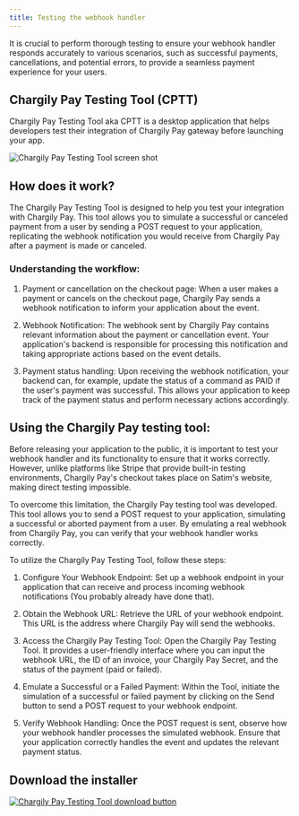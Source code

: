 ```yaml
---
title: Testing the webhook handler
---
```


It is crucial to perform thorough testing to ensure your webhook handler responds accurately to various scenarios, such as successful payments, cancellations, and potential errors, to provide a seamless payment experience for your users.

## Chargily Pay Testing Tool (CPTT)
Chargily Pay Testing Tool aka CPTT is a desktop application that helps developers test their integration of Chargily Pay gateway before launching your app.

![Chargily Pay Testing Tool screen shot](https://i.imgur.com/CArEK6w.png "Chargily Pay Testing Tool screen shot")

## How does it work?

The Chargily Pay Testing Tool is designed to help you test your integration with Chargily Pay. This tool allows you to simulate a successful or canceled payment from a user by sending a POST request to your application, replicating the webhook notification you would receive from Chargily Pay after a payment is made or canceled.

### Understanding the workflow:

1. Payment or cancellation on the checkout page:
   When a user makes a payment or cancels on the checkout page, Chargily Pay sends a webhook notification to inform your application about the event.

2. Webhook Notification:
   The webhook sent by Chargily Pay contains relevant information about the payment or cancellation event. Your application's backend is responsible for processing this notification and taking appropriate actions based on the event details.

3. Payment status handling:
   Upon receiving the webhook notification, your backend can, for example, update the status of a command as PAID if the user's payment was successful. This allows your application to keep track of the payment status and perform necessary actions accordingly.

## Using the Chargily Pay testing tool:

Before releasing your application to the public, it is important to test your webhook handler and its functionality to ensure that it works correctly. However, unlike platforms like Stripe that provide built-in testing environments, Chargily Pay's checkout takes place on Satim's website, making direct testing impossible.

To overcome this limitation, the Chargily Pay testing tool was developed. This tool allows you to send a POST request to your application, simulating a successful or aborted payment from a user. By emulating a real webhook from Chargily Pay, you can verify that your webhook handler works correctly.

To utilize the Chargily Pay Testing Tool, follow these steps:

1. Configure Your Webhook Endpoint:
   Set up a webhook endpoint in your application that can receive and process incoming webhook notifications (You probably already have done that).

2. Obtain the Webhook URL:
   Retrieve the URL of your webhook endpoint. This URL is the address where Chargily Pay will send the webhooks.

3. Access the Chargily Pay Testing Tool:
   Open the Chargily Pay Testing Tool. It provides a user-friendly interface where you can input the webhook URL, the ID of an invoice, your Chargily Pay Secret, and the status of the payment (paid or failed).

4. Emulate a Successful or a Failed Payment:
   Within the Tool, initiate the simulation of a successful or failed payment by clicking on the Send button to send a POST request to your webhook endpoint.

5. Verify Webhook Handling:
   Once the POST request is sent, observe how your webhook handler processes the simulated webhook. Ensure that your application correctly handles the event and updates the relevant payment status.

## Download the installer
[![Chargily Pay Testing Tool download button](https://i.imgur.com/ABPxyfy.png "Chargily Pay Testing Tool download button")](https://github.com/theHocineSaad/chargily-pay-testing-tool/releases/download/v1.0.0/Install.Chargily.Pay.Testing.Tool.1.0.0.exe "Chargily Pay Testing Tool download button")